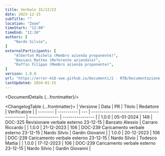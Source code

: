 ```yaml
---
title: Verbale 15/12/23
date: 2023-12-15
subTitle: ""
location: "Zoom"
timeStart: "12:00"
timeEnd: "12:30"
authors: [
	"Nardo Silvio",
]
externalParticipants: [
	"Alberton Michela (Membro azienda proponente)",
	"Bassani Matteo (Referente aziendale)",
	"Ruffin Filippo (Membro azienda proponente)",
]
version: 1.0.0
url: "https://error-418-swe.github.io/Documenti/2 - RTB/Documentazione esterna/Verbali/23-12-15_v1.0.0.pdf"
lastUpdated: 2024-01-15
---
```



<DocumentDetails {...frontmatter}/>

<ChangelogTable {...frontmatter}>
| Versione | Data       | PR  | Titolo                                       | Redattore       | Verificatore     |
| -------- | ---------- | --- | -------------------------------------------- | --------------- | ---------------- |
| 1.0.0    | 05-01-2024 | 148 | DOC-325 Revisionare verbale esterno 23-12-15 | Banzato Alessio | Carraro Riccardo |
| 1.0.0    | 21-12-2023 | 106 | DOC-239 Caricamento verbale esterno 23-12-15 | Nardo Silvio    | Gardin Giovanni  |
| 1.0.0    | 20-12-2023 | 106 | DOC-239 Caricamento verbale esterno 23-12-15 | Nardo Silvio    | Todesco Mattia   |
| 1.0.0    | 17-12-2023 | 106 | DOC-239 Caricamento verbale esterno 23-12-15 | Nardo Silvio    | Gardin Giovanni  |
</ChangelogTable>

